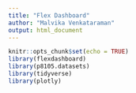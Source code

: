 ```yaml
---
title: "Flex Dashboard"
author: "Malvika Venkataraman"
output: html_document
---
```


```r
knitr::opts_chunk$set(echo = TRUE)
library(flexdashboard)
library(p8105.datasets)
library(tidyverse)
library(plotly)
```
